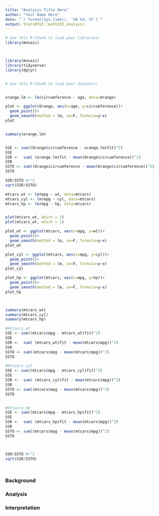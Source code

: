 ```yaml
---
title: "Analysis Title Here"
author: "Your Name Here"
date: "`r format(Sys.time(), '%B %d, %Y')`"
output: StatsBYUI::math325_analysis
---
```


```r
# Use this R-Chunk to load your libraries!
library(mosaic)



library(mosaic)
library(tidyverse)
library(dplyr)



```

```r
# Use this R-Chunk to load your datasets!


orange.lm <- lm(circumference ~ age, data=Orange)

plot <- ggplot(Orange, aes(x=age, y=circumference))+
  geom_point()+
  geom_smooth(method = lm, se=F, formula=y~x)
plot


summary(orange.lm)


SSE <- sum((Orange$circumference - orange.lm$fit)^2)
SSE
SSR <-  sum( (orange.lm$fit - mean(Orange$circumference))^2)
SSR
SSTO <- sum((Orange$circumference - mean(Orange$circumference))^2)
SSTO

SSR/SSTO #r^2
sqrt(SSR/SSTO)
```


```r

mtcars_wt <- lm(mpg ~ wt, data=mtcars)
mtcars_cyl <- lm(mpg ~ cyl, data=mtcars)
mtcars_hp <- lm(mpg ~ hp, data=mtcars)


plot(mtcars_wt, which = 2)
plot(mtcars_wt, which = 1)

plot_wt <- ggplot(mtcars, aes(x=mpg, y=wt))+
  geom_point()+
  geom_smooth(method = lm, se=F, formula=y~x)
plot_wt

plot_cyl <- ggplot(mtcars, aes(x=mpg, y=cyl))+
  geom_point()+
  geom_smooth(method = lm, se=F, formula=y~x)
plot_cyl

plot_hp <- ggplot(mtcars, aes(x=mpg, y=hp))+
  geom_point()+
  geom_smooth(method = lm, se=F, formula=y~x)
plot_hp



summary(mtcars_wt)
summary(mtcars_cyl)
summary(mtcars_hp)

#mtcasrs_wt
SSE <- sum((mtcars$mpg - mtcars_wt$fit)^2)
SSE
SSR <-  sum( (mtcars_wt$fit - mean(mtcars$mpg))^2)
SSR
SSTO <- sum((mtcars$mpg - mean(mtcars$mpg))^2)
SSTO

#mtcasrs_cyl
SSE <- sum((mtcars$mpg - mtcars_cyl$fit)^2)
SSE
SSR <-  sum( (mtcars_cyl$fit - mean(mtcars$mpg))^2)
SSR
SSTO <- sum((mtcars$mpg - mean(mtcars$mpg))^2)
SSTO


#mtcasrs_hp
SSE <- sum((mtcars$mpg - mtcars_hp$fit)^2)
SSE
SSR <-  sum( (mtcars_hp$fit - mean(mtcars$mpg))^2)
SSR
SSTO <- sum((mtcars$mpg - mean(mtcars$mpg))^2)
SSTO



SSR/SSTO #r^2
sqrt(SSR/SSTO)




```

### Background
### Analysis


### Interpretation


